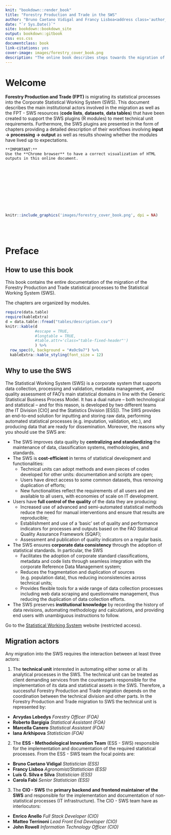 ```yaml
--- 
knit: "bookdown::render_book"
title: "Forestry Production and Trade in the SWS"
author: "Bruno Caetano Vidigal and Francy Lisboa<address class='author_afil'>Statistician - ESS - Methodological Innovation Team</address>"
date: "`r Sys.Date()`"
site: bookdown::bookdown_site
output: bookdown::gitbook
css: ess.css
documentclass: book
link-citations: yes
cover-image: images/forestry_cover_book.png
description: "The online book describes steps towards the migration of the current FORESTRY PRODUCTION AND TRADE statistical processes into the Corporate Statistical Working System (SWS)"
---
```


# **Welcome** {-}


<!--The country-level **FORESTRY PRODUCTION AND TRADE STATISTICS (FPT)** are annually disseminated by FAO on [FAOSTAT] http://www.fao.org/faostat/en/#data/FO). The statistical value chain on this exercise involves a series of different actors through which the data is acquired, processed, validated, and disseminated for public usage. Even though the FPT chain has been working timely for years, there is a need to standardize the processes into the corporate Statistical Working System with the promise of better management of statistical objects involved by making them findable, accessible, and re-usable. -->

**Forestry Production and Trade (FPT)** is migrating its statistical processes into the Corporate Statistical Working System (SWS). This document describes the main institutional actors involved in the migration as well as the FPT - SWS resources (**code lists**, **datasets**, **data tables**) that have been created to support the SWS plugins (R modules) to meet technical unit requirements. Furthermore, the SWS plugins are presented in the form of chapters providing a detailed description of their workflows involving **input -> processing -> output** as well as results showing whether the modules have lived up to expectations.

```block
**IMPORTANT:**
Use the **Chrome browser** to have a correct visualization of HTML outputs in this online document.

```

<br>
<br>
<br>
<br>
<br>
<br>
<br>
<br>

```r
knitr::include_graphics('images/forestry_cover_book.png', dpi = NA)
```

<br>
<br>

# **Preface** {-}

## **How to use this book** {-}

This book contains the entire documentation of the migration of the Forestry Production and Trade statistical processes to the Statistical Working System (SWS).

The chapters are organized by modules. 


```r
require(data.table)
require(kableExtra)
d = data.table::fread("tables/description.csv")
knitr::kable(d
             #escape = TRUE,
             #longtable = TRUE,
             #table.attr='class="table-fixed-header"')
             ) %>%
  row_spec(0, background = "#a9c9a7") %>% 
  kableExtra::kable_styling(font_size = 12)
```



## **Why to use the SWS** {-}

The Statistical Working System (SWS) is a corporate system that supports data collection, processing and validation, metadata management, and quality assessment of FAO's main statistical domains in line with the Generic Statistical Business Process Model. It has a dual nature – both technological and statistical – and for this reason, is developed by two different teams (the IT Division [CIO] and the Statistics Division [ESS]). The SWS provides an end-to-end solution for inputting and storing raw data, performing automated statistical processes (e.g. imputation, validation, etc.), and producing data that are ready for dissemination. Moreover, the reasons why you should use the SWS are:

- The SWS improves data quality by **centralizing and standardizing** the maintenance of data, classification systems, methodologies, and standards.
- The SWS is **cost-efficient** in terms of statistical development and functionalities:
  - Technical units can adopt methods and even pieces of codes developed for other units: documentation and scripts are open;
  - Users have direct access to some common datasets, thus removing duplication of efforts;
  - New functionalities reflect the requirements of all users and are available to all users, with economies of scale on IT development.

- Users have **full control of the quality** of the data they are producing:
  - Increased use of advanced and semi-automated statistical methods reduce the need for manual interventions and ensure that results are reproducible;
  - Establishment and use of a ‘basic’ set of quality and performance indicators for processes and outputs based on the FAO Statistical Quality Assurance Framework (SQAF);
  - Assessment and publication of quality indicators on a regular basis.

- The SWS ensures **corporate data consistency** through the adoption of statistical standards. In particular, the SWS
  - Facilitates the adoption of corporate standard classifications, metadata and code lists through seamless integration with the corporate Reference Data Management system;
  - Reduces the fragmentation and duplication of sources (e.g. population data), thus reducing inconsistencies across technical units;
  - Provides flexible tools for a wide range of data collection processes including web data scraping and questionnaire management, thus reducing the duplication of data collection efforts.

- The SWS preserves **institutional knowledge** by recording the history of data revisions, automating methodology and calculations, and providing end users with unambiguous instructions to follow.

Go to the [Statistical Working System](https://hqlqasws1.hq.un.fao.org:8443/sws/) website (restricted access).


## **Migration actors** {-}

Any migration into the SWS requires the interaction between at least three actors: 

1. The **technical unit** interested in automating either some or all its analytical processes in the SWS. The technical unit can be treated as client demanding services from the counterparts responsible for the implementation of its data and statistical assets in the SWS. Therefore, a successful Forestry Production and Trade migration depends on the coordination between the technical division and other parts. In the Forestry Production and Trade migration to SWS the technical unit is represented by:

- **Arvydas Lebedys** *Forestry Officer (FOA)*
- **Roberto Bargigia** *Statistical Assistant (FOA)*
- **Marcella Canero** *Statistical Assistant (FOA)*
- **Iana Arkhipova** *Statistician (FOA)*


2. The **ESS - Methodological Innovation Team** (ESS - SWS) responsible for the implementation and documentation of the required statistical processes. From the ESS - SWS team the focal points are:

- **Bruno Caetano Vidigal** *Statistician (ESS)*
- **Francy Lisboa** *Agronomist/Statistician (ESS)*
- **Luís G. Silva e Silva** *Statistician (ESS)*
- **Carola Fabi** *Senior Statistician (ESS)*
  
3. The **CIO - SWS** the **primary backend and frontend maintainer of the SWS** and responsible for the implementation and documentation of non-statistical processes (IT infrastructure). The CIO - SWS team have as interlocutors:

- **Enrico Anello** *Full Stack Developer (CIO)*
- **Matteo Terrinoni** *Lead Front End Developer (CIO)*
- **John Rowell** *Information Technology Officer (CIO)*
  


